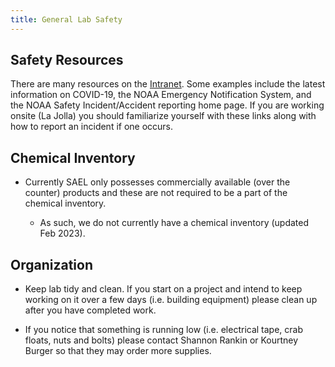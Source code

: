 ```yaml
---
title: General Lab Safety
---
```


## Safety Resources

There are many resources on the [Intranet](https://sites.google.com/noaa.gov/inside-swfsc/home/administrative/safety?pli=1&authuser=1). Some examples include the latest information on COVID-19, the NOAA Emergency Notification System, and the NOAA Safety Incident/Accident reporting home page. If you are working onsite (La Jolla) you should familiarize yourself with these links along with how to report an incident if one occurs.

## Chemical Inventory

-   Currently SAEL only possesses commercially available (over the counter) products and these are not required to be a part of the chemical inventory.

    -   As such, we do not currently have a chemical inventory (updated Feb 2023).

## Organization

-   Keep lab tidy and clean. If you start on a project and intend to keep working on it over a few days (i.e. building equipment) please clean up after you have completed work.

-   If you notice that something is running low (i.e. electrical tape, crab floats, nuts and bolts) please contact Shannon Rankin or Kourtney Burger so that they may order more supplies.
